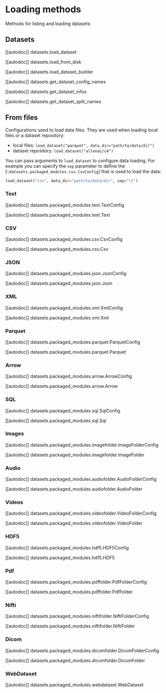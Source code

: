 # Loading methods

Methods for listing and loading datasets:

## Datasets

[[autodoc]] datasets.load_dataset

[[autodoc]] datasets.load_from_disk

[[autodoc]] datasets.load_dataset_builder

[[autodoc]] datasets.get_dataset_config_names

[[autodoc]] datasets.get_dataset_infos

[[autodoc]] datasets.get_dataset_split_names

## From files

Configurations used to load data files.
They are used when loading local files or a dataset repository:

- local files: `load_dataset("parquet", data_dir="path/to/data/dir")`
- dataset repository: `load_dataset("allenai/c4")`

You can pass arguments to `load_dataset` to configure data loading.
For example you can specify the `sep` parameter to define the [`~datasets.packaged_modules.csv.CsvConfig`] that is used to load the data:

```python
load_dataset("csv", data_dir="path/to/data/dir", sep="\t")
```

### Text

[[autodoc]] datasets.packaged_modules.text.TextConfig

[[autodoc]] datasets.packaged_modules.text.Text

### CSV

[[autodoc]] datasets.packaged_modules.csv.CsvConfig

[[autodoc]] datasets.packaged_modules.csv.Csv

### JSON

[[autodoc]] datasets.packaged_modules.json.JsonConfig

[[autodoc]] datasets.packaged_modules.json.Json

### XML

[[autodoc]] datasets.packaged_modules.xml.XmlConfig

[[autodoc]] datasets.packaged_modules.xml.Xml

### Parquet

[[autodoc]] datasets.packaged_modules.parquet.ParquetConfig

[[autodoc]] datasets.packaged_modules.parquet.Parquet

### Arrow

[[autodoc]] datasets.packaged_modules.arrow.ArrowConfig

[[autodoc]] datasets.packaged_modules.arrow.Arrow

### SQL

[[autodoc]] datasets.packaged_modules.sql.SqlConfig

[[autodoc]] datasets.packaged_modules.sql.Sql

### Images

[[autodoc]] datasets.packaged_modules.imagefolder.ImageFolderConfig

[[autodoc]] datasets.packaged_modules.imagefolder.ImageFolder

### Audio

[[autodoc]] datasets.packaged_modules.audiofolder.AudioFolderConfig

[[autodoc]] datasets.packaged_modules.audiofolder.AudioFolder

### Videos

[[autodoc]] datasets.packaged_modules.videofolder.VideoFolderConfig

[[autodoc]] datasets.packaged_modules.videofolder.VideoFolder

### HDF5

[[autodoc]] datasets.packaged_modules.hdf5.HDF5Config

[[autodoc]] datasets.packaged_modules.hdf5.HDF5

### Pdf

[[autodoc]] datasets.packaged_modules.pdffolder.PdfFolderConfig

[[autodoc]] datasets.packaged_modules.pdffolder.PdfFolder

### Nifti

[[autodoc]] datasets.packaged_modules.niftifolder.NiftiFolderConfig

[[autodoc]] datasets.packaged_modules.niftifolder.NiftiFolder

### Dicom

[[autodoc]] datasets.packaged_modules.dicomfolder.DicomFolderConfig

[[autodoc]] datasets.packaged_modules.dicomfolder.DicomFolder

### WebDataset

[[autodoc]] datasets.packaged_modules.webdataset.WebDataset

